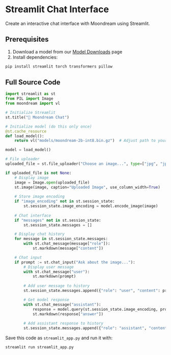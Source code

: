 # Streamlit Chat Interface

Create an interactive chat interface with Moondream using Streamlit.

## Prerequisites

1. Download a model from our [Model Downloads](/model-downloads) page
2. Install dependencies:

```bash
pip install streamlit torch transformers pillow
```

## Full Source Code

```python
import streamlit as st
from PIL import Image
from moondream import vl

# Initialize Streamlit
st.title("🌙 Moondream Chat")

# Initialize model (do this only once)
@st.cache_resource
def load_model():
    return vl("models/moondream-2b-int8.bin.gz")  # Adjust path to your downloaded model

model = load_model()

# File uploader
uploaded_file = st.file_uploader("Choose an image...", type=["jpg", "jpeg", "png"])

if uploaded_file is not None:
    # Display image
    image = Image.open(uploaded_file)
    st.image(image, caption="Uploaded Image", use_column_width=True)
    
    # Store image encoding
    if "image_encoding" not in st.session_state:
        st.session_state.image_encoding = model.encode_image(image)
    
    # Chat interface
    if "messages" not in st.session_state:
        st.session_state.messages = []

    # Display chat history
    for message in st.session_state.messages:
        with st.chat_message(message["role"]):
            st.markdown(message["content"])

    # Chat input
    if prompt := st.chat_input("Ask about the image..."):
        # Display user message
        with st.chat_message("user"):
            st.markdown(prompt)
        
        # Add user message to history
        st.session_state.messages.append({"role": "user", "content": prompt})

        # Get model response
        with st.chat_message("assistant"):
            response = model.query(st.session_state.image_encoding, prompt)
            st.markdown(response["answer"])
            
        # Add assistant response to history
        st.session_state.messages.append({"role": "assistant", "content": response["answer"]})
```

Save this code as `streamlit_app.py` and run it with:

```bash
streamlit run streamlit_app.py
```